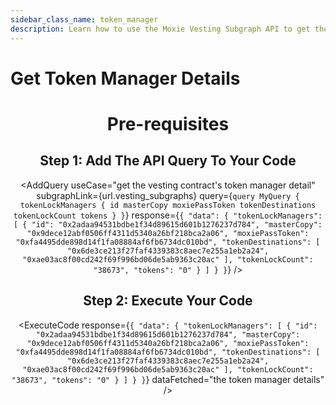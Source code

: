 ```yaml
---
sidebar_class_name: token_manager
description: Learn how to use the Moxie Vesting Subgraph API to get the vesting contract's token manager detail on the Moxie protocol.
---
```



# Get Token Manager Details

<Header
  useCase="get the vesting contract's token manager detail"
  apiName="Moxie Vesting Subgraph"
/>

# Pre-requisites

<Prerequisites apiName="Moxie Vesting Subgraph" />

## Step 1: Add The API Query To Your Code

<AddQuery
  useCase="get the vesting contract's token manager detail"
  subgraphLink={url.vesting_subgraphs}
  query={`query MyQuery {
  tokenLockManagers {
    id
    masterCopy
    moxiePassToken
    tokenDestinations
    tokenLockCount
    tokens
  }
}`}
  response={`{
  "data": {
    "tokenLockManagers": [
      {
        "id": "0x2adaa94531bdbe1f34d89615d601b1276237d784",
        "masterCopy": "0x9dece12abf0506ff4311d5340a26bf218bca2a06",
        "moxiePassToken": "0xfa4495dde898d14f1fa08884af6fb6734dc010bd",
        "tokenDestinations": [
          "0x6de3ce213f27faf4339383c8aec7e255a1eb2a24",
          "0xae03ac8f00cd242f69f996bd06de5ab9363c20ac"
        ],
        "tokenLockCount": "38673",
        "tokens": "0"
      }
    ]
  }
}`}
/>

## Step 2: Execute Your Code

<ExecuteCode
  response={`{
  "data": {
    "tokenLockManagers": [
      {
        "id": "0x2adaa94531bdbe1f34d89615d601b1276237d784",
        "masterCopy": "0x9dece12abf0506ff4311d5340a26bf218bca2a06",
        "moxiePassToken": "0xfa4495dde898d14f1fa08884af6fb6734dc010bd",
        "tokenDestinations": [
          "0x6de3ce213f27faf4339383c8aec7e255a1eb2a24",
          "0xae03ac8f00cd242f69f996bd06de5ab9363c20ac"
        ],
        "tokenLockCount": "38673",
        "tokens": "0"
      }
    ]
  }
}`}
  dataFetched="the token manager details"
/>

<DeveloperSupport />
